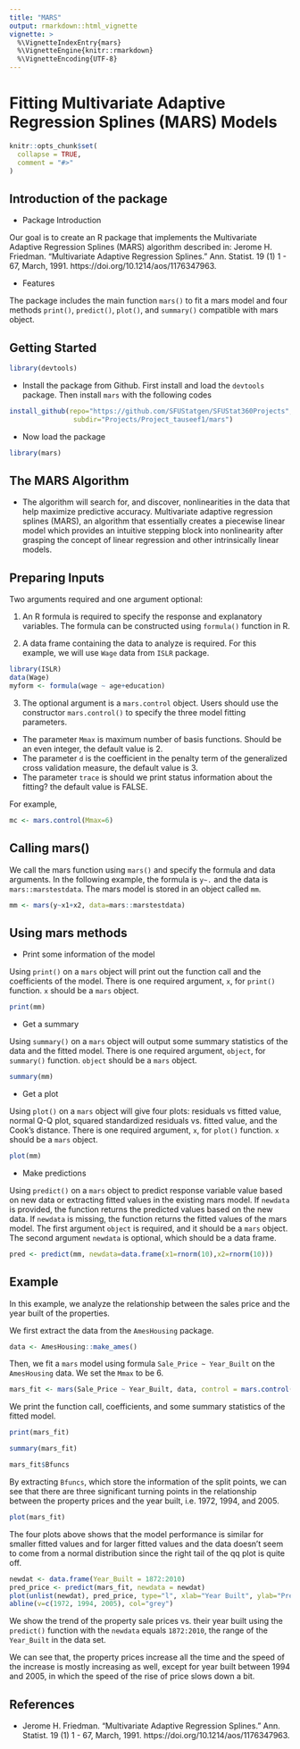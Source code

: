 ```yaml
---
title: "MARS"
output: rmarkdown::html_vignette
vignette: >
  %\VignetteIndexEntry{mars}
  %\VignetteEngine{knitr::rmarkdown}
  %\VignetteEncoding{UTF-8}
---
```


# Fitting Multivariate Adaptive Regression Splines (MARS) Models 

```r
knitr::opts_chunk$set(
  collapse = TRUE,
  comment = "#>"
)
```


## Introduction of the package

 - Package Introduction
 
 Our goal is to create an R package that implements the Multivariate Adaptive Regression Splines (MARS)
 algorithm described in: Jerome H. Friedman. “Multivariate Adaptive Regression Splines.” 
 Ann. Statist. 19 (1) 1 - 67, March, 1991. https://doi.org/10.1214/aos/1176347963. 
 
 - Features
 
 The package includes the main function `mars()` to fit a mars model and four methods `print()`, `predict()`, `plot()`, and `summary()` compatible with mars object. 


## Getting Started 

```r
library(devtools)
```

 * Install the package from Github. First install and load the `devtools` package. Then install `mars` with the following codes

```r
install_github(repo="https://github.com/SFUStatgen/SFUStat360Projects",
                subdir="Projects/Project_tauseef1/mars")
```

 * Now load the package
 
```r
library(mars)
```


## The MARS Algorithm

 * The algorithm will search for, and discover, nonlinearities in the data
 that help maximize predictive accuracy.
 Multivariate adaptive regression splines (MARS),
 an algorithm that essentially creates a piecewise linear model 
 which provides an intuitive stepping block into nonlinearity 
 after grasping the concept of linear regression
 and other intrinsically linear models.


## Preparing Inputs 

Two arguments required and one argument optional:

1. An R formula is required to specify the response and explanatory variables. The formula can be  constructed using `formula()` function in R.

2. A data frame containing the data to analyze is required. 
For this example, we will use `Wage` data from `ISLR` package. 

```r
library(ISLR)
data(Wage)
myform <- formula(wage ~ age+education)
```

3. The optional argument is a `mars.control` object. Users should use the constructor `mars.control()` to specify the three model fitting parameters. 

 * The parameter `Mmax` is maximum number of basis functions. Should be an even integer, the default value is 2.
 * The parameter `d` is the coefficient in the penalty term of the generalized cross validation measure, the default value is 3.
 * The parameter `trace` is should we print status information about the fitting? the default value is FALSE.

For example, 

```r
mc <- mars.control(Mmax=6)
```


## Calling mars()

We call the mars function using `mars()` and specify the formula and data arguments. In the following example, the formula is `y~.` and the data is `mars::marstestdata`. The mars model is stored in an object called `mm`.

```r
mm <- mars(y~x1+x2, data=mars::marstestdata)
```


## Using mars methods 

 * Print some information of the model
 
 Using `print()` on a `mars` object will print out the function call and the coefficients of the model. There is one required argument, `x`, for `print()` function. `x` should be a `mars` object.
 
```r
print(mm)
```
 
 * Get a summary
 
 Using `summary()` on a `mars` object will output some summary statistics of the data and the fitted model. There is one required argument, `object`, for `summary()` function. `object` should be a `mars` object.
 
```r
summary(mm)
```

 * Get a plot
 
 Using `plot()` on a `mars` object will give four plots: residuals vs fitted value, normal Q-Q plot, squared standardized residuals vs. fitted value, and the Cook's distance. There is one required argument, `x`, for `plot()` function. `x` should be a `mars` object.
 
```r
plot(mm)
```
 
 * Make predictions
 
 Using `predict()` on a `mars` object to predict response variable value based on new data or extracting fitted values in the existing mars model. If `newdata` is provided, the function returns the predicted values based on the new data. If `newdata` is missing, the function returns the fitted values of the mars model. The first argument `object` is required, and it should be a `mars` object. The second argument `newdata` is optional, which should be a data frame.

```r
pred <- predict(mm, newdata=data.frame(x1=rnorm(10),x2=rnorm(10)))
```

## Example 

In this example, we analyze the relationship between the sales price and the year built of the properties.

We first extract the data from the `AmesHousing` package.

```r
data <- AmesHousing::make_ames()
```

Then, we fit a `mars` model using formula `Sale_Price ~ Year_Built` on the `AmesHousing` data. We set the `Mmax` to be 6.

```r
mars_fit <- mars(Sale_Price ~ Year_Built, data, control = mars.control(Mmax=6))
```

We print the function call, coefficients, and some summary statistics of the fitted model.

```r
print(mars_fit)
```

```r
summary(mars_fit)
```

```r
mars_fit$Bfuncs
```

By extracting `Bfuncs`, which store the information of the split points, we can see that there are three significant turning points in the relationship between the property prices and the year built, i.e. 1972, 1994, and 2005. 

```r
plot(mars_fit)
```

The four plots above shows that the model performance is similar for smaller fitted values and for larger fitted values and the data doesn't seem to come from a normal distribution since the right tail of the qq plot is quite off.  

```r
newdat <- data.frame(Year_Built = 1872:2010)
pred_price <- predict(mars_fit, newdata = newdat)
plot(unlist(newdat), pred_price, type="l", xlab="Year Built", ylab="Predicted Sale Price")
abline(v=c(1972, 1994, 2005), col="grey")
```

We show the trend of the property sale prices vs. their year built using the `predict()` function with the `newdata` equals `1872:2010`, the range of the `Year_Built` in the data set.

We can see that, the property prices increase all the time and the speed of the increase is mostly increasing as well, except for year built between 1994 and 2005, in which the speed of the rise of price slows down a bit.

## References 

 * Jerome H. Friedman. “Multivariate Adaptive Regression Splines.” 
 Ann. Statist. 19 (1) 1 - 67, March, 1991.
 https://doi.org/10.1214/aos/1176347963.
